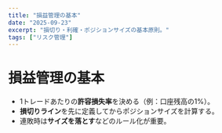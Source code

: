 ```yaml
---
title: "損益管理の基本"
date: "2025-09-23"
excerpt: "損切り・利確・ポジションサイズの基本原則。"
tags: ["リスク管理"]
---
```


# 損益管理の基本

- 1トレードあたりの**許容損失率**を決める（例：口座残高の1%）。
- **損切りライン**を先に定義してからポジションサイズを計算する。
- 連敗時は**サイズを落とす**などのルール化が重要。